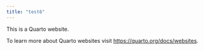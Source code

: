 ```yaml
---
title: "test6"
---
```


This is a Quarto website.

To learn more about Quarto websites visit <https://quarto.org/docs/websites>.
